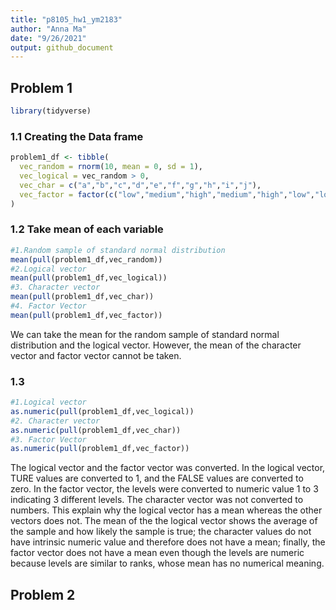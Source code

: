 ```yaml
---
title: "p8105_hw1_ym2183"
author: "Anna Ma"
date: "9/26/2021"
output: github_document
---
```


## Problem 1

```r
library(tidyverse)
```


### 1.1 Creating the Data frame
```r
problem1_df <- tibble(
  vec_random = rnorm(10, mean = 0, sd = 1),
  vec_logical = vec_random > 0, 
  vec_char = c("a","b","c","d","e","f","g","h","i","j"),
  vec_factor = factor(c("low","medium","high","medium","high","low","low","medium","high","high"))
)
```

### 1.2 Take mean of each variable
```r
#1.Random sample of standard normal distribution 
mean(pull(problem1_df,vec_random))
#2.Logical vector
mean(pull(problem1_df,vec_logical))
#3. Character vector
mean(pull(problem1_df,vec_char))
#4. Factor Vector 
mean(pull(problem1_df,vec_factor))
```
We can take the mean for the random sample of standard normal distribution and the logical vector. However, the mean of the character vector and factor vector cannot be taken. 

### 1.3
```r
#1.Logical vector
as.numeric(pull(problem1_df,vec_logical))
#2. Character vector
as.numeric(pull(problem1_df,vec_char))
#3. Factor Vector 
as.numeric(pull(problem1_df,vec_factor))
```
The logical vector and the factor vector was converted. In the logical vector, TURE values are converted to 1, and the FALSE values are converted to zero. In the factor vector, the levels were converted to numeric value 1 to 3 indicating 3 different levels. The character vector was not converted to numbers. This explain why the logical vector has a mean whereas the other vectors does not. The mean of the the logical vector shows the average of the sample and how likely the sample is true; the character values do not have intrinsic numeric value and therefore does not have a mean; finally, the factor vector does not have a mean even though the levels are numeric because levels are similar to ranks, whose mean has no numerical meaning. 


## Problem 2


